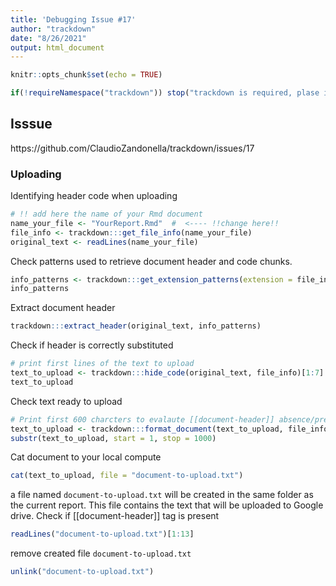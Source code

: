 ```yaml
---
title: 'Debugging Issue #17'
author: "trackdown"
date: "8/26/2021"
output: html_document
---
```


```r
knitr::opts_chunk$set(echo = TRUE)

if(!requireNamespace("trackdown")) stop("trackdown is required, plase install trackdown first")
```
## Isssue
https://github.com/ClaudioZandonella/trackdown/issues/17

### Uploading

Identifying header code when uploading

```r
# !! add here the name of your Rmd document 
name_your_file <- "YourReport.Rmd"  #  <---- !!change here!!
file_info <- trackdown:::get_file_info(name_your_file)
original_text <- readLines(name_your_file)
```

Check patterns used to retrieve document header and code chunks.

```r
info_patterns <- trackdown:::get_extension_patterns(extension = file_info$extension)
info_patterns
```

Extract document header
```r
trackdown:::extract_header(original_text, info_patterns)
```

Check if header is correctly substituted

```r
# print first lines of the text to upload
text_to_upload <- trackdown:::hide_code(original_text, file_info)[1:7]
text_to_upload
```

Check text ready to upload

```r
# Print first 600 charcters to evalaute [[document-header]] absence/presence
text_to_upload <- trackdown:::format_document(text_to_upload, file_info, hide_code = TRUE)
substr(text_to_upload, start = 1, stop = 1000)
```

Cat document to your local compute
```r
cat(text_to_upload, file = "document-to-upload.txt")
```

a file named `document-to-upload.txt` will be created in the same folder as the current report. This file contains the text that will be uploaded to Google drive. Check if [[document-header]] tag is present

```r
readLines("document-to-upload.txt")[1:13]
```

remove created file `document-to-upload.txt`

```r
unlink("document-to-upload.txt")
```

